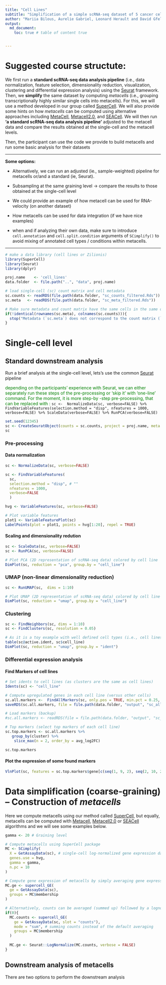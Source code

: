 ```yaml
---
title: "Cell Lines"
subtitle: "Simplification of a simple scRNA-seq dataset of 5 cancer cell lines from (Tian et al., 2019)[https://doi.org/10.1038/s41592-019-0425-8]"
author: "Mariia Bilous, Aurelie Gabriel, Leonard Herault and David Gfeller"
output:
  md_document:
    toc: true # table of content true


---
```


# Suggested course structute:
We first run a **standard scRNA-seq data analysis pipeline** (i.e., data normalization, feature selection, dimensionality reduction, visualization, clustering and differential expression analysis) using the [Seurat](https://satijalab.org/seurat/index.html) framework. Then, we **simplify** the same dataset by computing *metacells* (i.e., grouping transcriptionally highly similar single cells into metacells). For this, we will use a method developed in our group called [SuperCell](https://github.com/GfellerLab/SuperCell). We will also provide some hints on how *metacells* can be computed using alternative approaches including [MetaCell](https://github.com/tanaylab/metacell), [Metacell2.0](https://metacells.readthedocs.io/en/latest/readme.html), and [SEACell](https://github.com/dpeerlab/SEACells). We will then run **'a standard scRNA-seq data analysis pipeline'** adjusted to the metacell data and compare the results obtained at the single-cell and the metacell levels. 

Then, the participant can use the code we provide to build metacells and run some basic analysis for their datasets 

***
**Some options:**

* Alternatively, we can run an adjusted (ie., sample-weighted) pipeline for metacells or/and a standard (ie, Seurat).

* Subsampling at the same graining level -> compare the results to those obtained at the single-cell level

* We could provide an example of how metacell can be used for RNA-velocity (on another dataset)

* How metacells can be used for data integration (if we have nice examples)

* when and if analyzing their own data, make sure to introduce `cell.annotation` and `cell.split.condition` arguments of `SCimplify()` to avoid mixing of annotated cell types / conditions  within metacells. 

***

```r
# make a data library (cell lines or Zilionis)
library(SuperCell)
library(Seurat)
library(dplyr)
```

```r
proj.name    <- 'cell_lines'
data.folder  <- file.path("..", "data", proj.name)

# load single-cell (sc) count matrix and cell metadata 
sc.counts <- readRDS(file.path(data.folder, "sc_counts_filtered.Rds"))
sc.meta   <- readRDS(file.path(data.folder, "sc_meta_filtered.Rds"))

# Make sure metadata and count matrix have the same cells in the same order
if(!identical(rownames(sc.meta), colnames(sc.counts))){
  stop("Metadata (`sc.meta`) does not correspond to the count matrix (`sc.counts`)")
}
```

# Single-cell level
## Standard downstream analysis  
Run a brief analysis at the single-cell level, lets's use the common [Seurat](https://satijalab.org/seurat/index.html) pipeline

<span style="color: green;"> depending on the participants' experience with Seurat, we can either separately run these steps of the pre-processing or 'skip it' with 'one-line' command. For the moment, it is more step-by -step pre-processing, that can be replaced with : </span> 
`sc <-  NormalizeData(sc, verbose=FALSE) %>% FindVariableFeatures(selection.method = "disp", nfeatures = 1000, verbose=FALSE) %>% ScaleData(verbose=FALSE) %>% RunPCA(verbose=FALSE)`

```r
set.seed(12345)
sc <- CreateSeuratObject(counts = sc.counts, project = proj.name, meta.data = sc.meta)
sc
```

### Pre-processing
#### Data normalization
```r
sc <- NormalizeData(sc, verbose=FALSE)

sc <- FindVariableFeatures(
  sc, 
  selection.method = "disp", # ""
  nfeatures = 1000,
  verbose=FALSE
  )

hvg <- VariableFeatures(sc, verbose=FALSE)

# Plot variable features 
plot1 <- VariableFeaturePlot(sc)
LabelPoints(plot = plot1, points = hvg[1:20], repel = TRUE)
```

#### Scaling and dimensionality redution
```r
sc <- ScaleData(sc, verbose=FALSE)
sc <- RunPCA(sc, verbose=FALSE)

# Plot PCA (2D representation of scRNA-seq data) colored by cell line
DimPlot(sc, reduction = "pca", group.by = "cell_line")
```

### UMAP (non-linear dimensionality reduction)
```r
sc <- RunUMAP(sc,  dims = 1:10)

# Plot UMAP (2D representation of scRNA-seq data) colored by cell line
DimPlot(sc, reduction = "umap", group.by = "cell_line")
```

### Clustering
```r

sc <- FindNeighbors(sc, dims = 1:10)
sc <- FindClusters(sc, resolution = 0.05)

# As it is a toy example with well defined cell types (i.e., cell lines), unsupervised clustering fully recapitulates cell line annotation 
table(sc@active.ident, sc$cell_line)
DimPlot(sc, reduction = "umap", group.by = "ident")

```

### Differential expression analysis 
#### Find Markers of cell lines
```r
# Set idents to cell lines (as clusters are the same as cell lines)
Idents(sc) <- "cell_line"

# Compute upregulated genes in each cell line (versus other cells)
sc.all.markers <-  FindAllMarkers(sc, only.pos = TRUE, min.pct = 0.25, logfc.threshold = 0.25, test.use = "t")
saveRDS(sc.all.markers, file = file.path(data.folder, "output", "sc_all_markers.Rds"))

# Load markers (backup)
#sc.all.markers <- readRDS(file = file.path(data.folder, "output", "sc_all_markers.Rds"))

# Top markers (select top markers of each cell line)
sc.top.markers <- sc.all.markers %>%
   group_by(cluster) %>%
    slice_max(n = 2, order_by = avg_log2FC)

sc.top.markers
```

#### Plot the expression of some found markers 
```r
VlnPlot(sc, features = sc.top.markers$gene[c(seq(1, 9, 2), seq(2, 10, 2))], ncol = 5, pt.size = 0.0)
```


# Data simplification (coarse-graining) -- Construction of *metacells*

Here we compute metacells using our method called [SuperCell](https://github.com/GfellerLab/SuperCell), but equally, metacells can be computed with [Metacell](https://github.com/tanaylab/metacell), [Metacell2.0](https://metacells.readthedocs.io/en/latest/readme.html) or [SEACell](https://github.com/dpeerlab/SEACells) algorithms and we will see some examples below.
```r
gamma <- 20 # Graining level

# Compute metacells using SuperCell package
MC <- SCimplify(
  X = GetAssayData(sc), # single-cell log-normalized gene expression data
  genes.use = hvg, 
  gamma = gamma,
  n.pc = 10
)

# Compute gene expression of metacells by simply averaging gene expression within each metacell
MC.ge <- supercell_GE(
  ge = GetAssayData(sc),
  groups = MC$membership
)

# Alternatively, counts can be averaged (summed up) followed by a lognormalization step (this approach is used in the MetaCell and SEACell algorithms)
if(0){
  MC.counts <- supercell_GE(
    ge = GetAssayData(sc, slot = "counts"),
    mode = "sum", # summing counts instead of the default averaging
    groups = MC$membership
  )
  
  MC.ge <- Seurat::LogNormalize(MC.counts, verbose = FALSE)
}
```

## Downstream analysis of metacells
There are two options to perform the downstream analysis 


